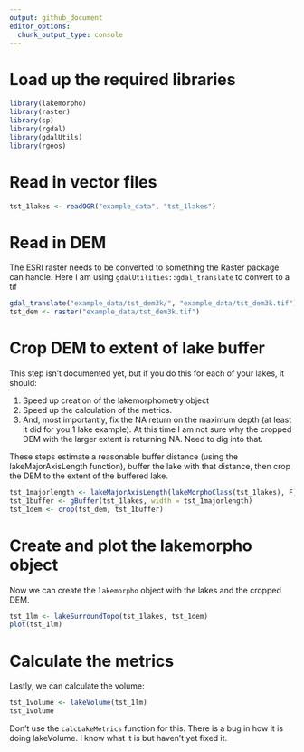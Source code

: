 ```yaml
---
output: github_document
editor_options: 
  chunk_output_type: console
---
```


# Load up the required libraries

```r
library(lakemorpho)
library(raster)
library(sp)
library(rgdal)
library(gdalUtils)
library(rgeos)
```

# Read in vector files  

```r
tst_1lakes <- readOGR("example_data", "tst_1lakes")
```

# Read in DEM

The ESRI raster needs to be converted to something the Raster package can handle.
Here I am using `gdalUtilities::gdal_translate` to convert to a tif

```r
gdal_translate("example_data/tst_dem3k/", "example_data/tst_dem3k.tif")
tst_dem <- raster("example_data/tst_dem3k.tif")
```

# Crop DEM to extent of lake buffer
This step isn't documented yet, but if you do this for each of your lakes, it 
should: 

1. Speed up creation of the lakemorphometry object
2. Speed up the calculation of the metrics. 
3. And, most importantly, fix the NA return on the maximum depth (at least it 
   did for you 1 lake example).  At this time I am not sure why the cropped DEM
   with the larger extent is returning NA.  Need to dig into that.

These steps estimate a reasonable buffer distance (using the lakeMajorAxisLength 
function), buffer the lake with that distance, then crop the DEM to the extent 
of the buffered lake.  

```r
tst_1majorlength <- lakeMajorAxisLength(lakeMorphoClass(tst_1lakes), F)
tst_1buffer <- gBuffer(tst_1lakes, width = tst_1majorlength)
tst_1dem <- crop(tst_dem, tst_1buffer)
```

# Create and plot the lakemorpho object

Now we can create the `lakemorpho` object with the lakes and the cropped DEM.

```r
tst_1lm <- lakeSurroundTopo(tst_1lakes, tst_1dem)
plot(tst_1lm)
```

# Calculate the metrics

Lastly, we can calculate the volume:

```r
tst_1volume <- lakeVolume(tst_1lm)
tst_1volume
```

Don't use the `calcLakeMetrics` function for this.  There is a bug in how it is doing lakeVolume.  I know what it is but haven't yet fixed it.